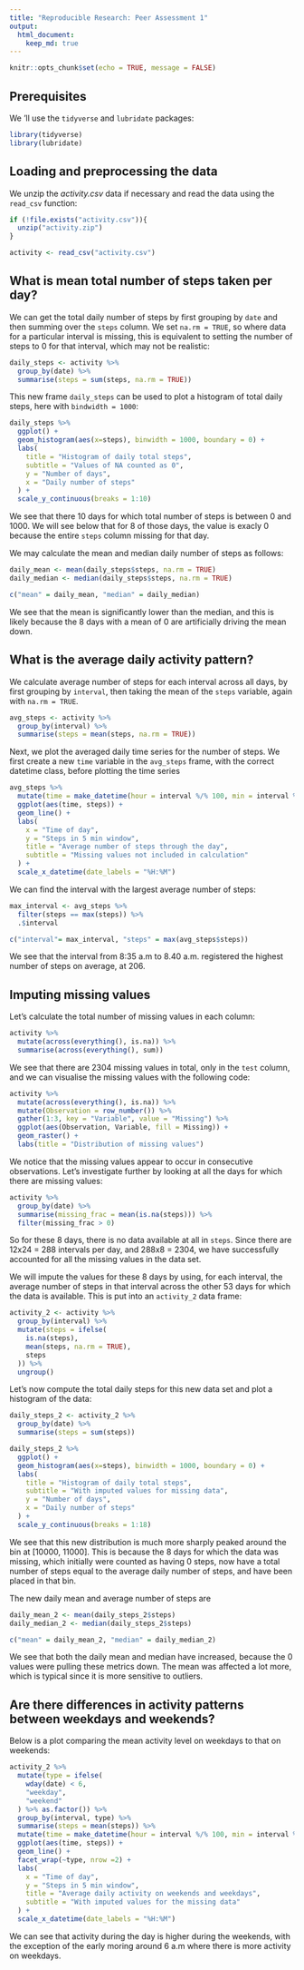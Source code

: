 ```yaml
---
title: "Reproducible Research: Peer Assessment 1"
output: 
  html_document:
    keep_md: true
---
```


```r
knitr::opts_chunk$set(echo = TRUE, message = FALSE)
```

## Prerequisites

We 'll use the `tidyverse` and `lubridate` packages:

```r
library(tidyverse)
library(lubridate)
```

## Loading and preprocessing the data
We unzip the *activity.csv* data if necessary and read the data using the `read_csv` function:

```r
if (!file.exists("activity.csv")){
  unzip("activity.zip")
}

activity <- read_csv("activity.csv")
```

## What is mean total number of steps taken per day?

We can get the total daily number of steps by first grouping by `date` and then summing over the `steps` column. We set `na.rm = TRUE`, so where data for a particular interval is missing, this is equivalent to setting the number of steps to 0 for that interval, which may not be realistic:

```r
daily_steps <- activity %>% 
  group_by(date) %>%
  summarise(steps = sum(steps, na.rm = TRUE)) 

```

This new frame `daily_steps` can be used to plot a histogram of total daily steps, here with ` bindwidth = 1000`: 

```r
daily_steps %>%
  ggplot() +
  geom_histogram(aes(x=steps), binwidth = 1000, boundary = 0) + 
  labs(
    title = "Histogram of daily total steps",
    subtitle = "Values of NA counted as 0",
    y = "Number of days",
    x = "Daily number of steps"
  ) +
  scale_y_continuous(breaks = 1:10)
```

We see that there 10 days for which total number of steps is between 0 and 1000. We will see below that for 8 of those days, the value is exacly 0 because the entire `steps` column missing for that day.

We may calculate the mean and median daily number of steps as follows:

```r
daily_mean <- mean(daily_steps$steps, na.rm = TRUE)
daily_median <- median(daily_steps$steps, na.rm = TRUE)

c("mean" = daily_mean, "median" = daily_median)
```

We see that the mean is significantly lower than the median, and this is likely
because the 8 days with a mean of 0 are artificially driving the mean down.



## What is the average daily activity pattern?
We calculate average number of steps for each interval across all days, by first grouping by `interval`, then taking the mean of the `steps` variable, again with `na.rm = TRUE`. 

```r
avg_steps <- activity %>%
  group_by(interval) %>%
  summarise(steps = mean(steps, na.rm = TRUE))
```
Next, we plot the averaged daily time series for the number of steps. We first create a new `time` variable in the `avg_steps` frame, with the correct datetime class, before plotting the time series
```r
avg_steps %>% 
  mutate(time = make_datetime(hour = interval %/% 100, min = interval %% 100)) %>%
  ggplot(aes(time, steps)) + 
  geom_line() +
  labs(
    x = "Time of day",
    y = "Steps in 5 min window",
    title = "Average number of steps through the day",
    subtitle = "Missing values not included in calculation"
  ) + 
  scale_x_datetime(date_labels = "%H:%M")
```


We can find the interval with the largest average number of steps:

```r
max_interval <- avg_steps %>% 
  filter(steps == max(steps)) %>% 
  .$interval

c("interval"= max_interval, "steps" = max(avg_steps$steps))
```
We see that the interval from 8:35 a.m to 8.40 a.m. registered the highest number of steps on average, at 206.

## Imputing missing values

Let's calculate the total number of missing values in each column:

```r
activity %>%
  mutate(across(everything(), is.na)) %>%
  summarise(across(everything(), sum))
```

We see that there are 2304 missing values in total, only in the `test` column, and we can visualise the missing values with the following code:

```r
activity %>% 
  mutate(across(everything(), is.na)) %>%
  mutate(Observation = row_number()) %>%
  gather(1:3, key = "Variable", value = "Missing") %>%
  ggplot(aes(Observation, Variable, fill = Missing)) +
  geom_raster() +
  labs(title = "Distribution of missing values")
```    


We notice that the missing values appear to occur in consecutive observations. Let's investigate further by looking at all the days for which there are missing values:

```r
activity %>% 
  group_by(date) %>%
  summarise(missing_frac = mean(is.na(steps))) %>%
  filter(missing_frac > 0)
```
So for these 8 days, there is no data available at all in `steps`. Since there are 12x24 = 288 intervals per day, and 288x8 = 2304, we have successfully accounted for all the missing values in the data set. 

We will impute the values for these 8 days by using, for each interval, the average number of steps in that interval across the other 53 days for which the data is available. This is put into an `activity_2` data frame:

```r
activity_2 <- activity %>% 
  group_by(interval) %>%
  mutate(steps = ifelse(
    is.na(steps),
    mean(steps, na.rm = TRUE), 
    steps
  )) %>%
  ungroup()
```



Let's now compute the total daily steps for this new data set and plot a histogram 
of the data:

```r
daily_steps_2 <- activity_2 %>%
  group_by(date) %>%
  summarise(steps = sum(steps)) 

daily_steps_2 %>%
  ggplot() +
  geom_histogram(aes(x=steps), binwidth = 1000, boundary = 0) + 
  labs(
    title = "Histogram of daily total steps",
    subtitle = "With imputed values for missing data",
    y = "Number of days",
    x = "Daily number of steps"
  ) +
  scale_y_continuous(breaks = 1:18)
```


We see that this new distribution is much more sharply peaked around the bin at
[10000, 11000]. This is because the 8 days for which the data was missing, which 
initially were counted as having 0 steps, now have a total number of steps equal to 
the average daily number of steps, and have been placed in that bin.  

The new daily mean and average number of steps are
```r
daily_mean_2 <- mean(daily_steps_2$steps)
daily_median_2 <- median(daily_steps_2$steps)

c("mean" = daily_mean_2, "median" = daily_median_2)
```

We see that both the daily mean and median have increased, because the 0 values
were pulling these metrics down. The mean was affected a lot more, which is 
typical since it is more sensitive to outliers. 

## Are there differences in activity patterns between weekdays and weekends?

Below is a plot comparing the mean activity level on weekdays to that on weekends:
```r
activity_2 %>% 
  mutate(type = ifelse(
    wday(date) < 6, 
    "weekday",
    "weekend"
  ) %>% as.factor()) %>%
  group_by(interval, type) %>%
  summarise(steps = mean(steps)) %>%
  mutate(time = make_datetime(hour = interval %/% 100, min = interval %% 100)) %>%
  ggplot(aes(time, steps)) + 
  geom_line() +
  facet_wrap(~type, nrow =2) +
  labs(
    x = "Time of day",
    y = "Steps in 5 min window",
    title = "Average daily activity on weekends and weekdays",
    subtitle = "With imputed values for the missing data"
  ) + 
  scale_x_datetime(date_labels = "%H:%M")
```


We can see that activity during the day is higher during the weekends, with the
exception of the early moring around 6 a.m where there is more activity on weekdays.
